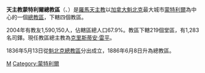 {{noteTA
| G1 = TO
}}
{{Infobox Roman Catholic diocese 

|jurisdiction     = 總教區

|name             = 蒙特利爾

 |latin= Archidioecesis Marianopolitanus

 |image =Archidiocèse Montréal.JPG

 |caption = 聖母世界之-{后}-主教座堂

 |location = [[加拿大|加拿大]] 

|territory =

|population = 1,590,150

|rite = [[罗马礼|罗马礼]]

|patron = [[聖母瑪利亞|聖母瑪利亞]]

|province = 

|established = 1836年

|cathedral = [[聖母世界之后主教座堂|聖母世界之-{后}-主教座堂]]

|co-cathedral = 

|leadership = 總主教 

|website = http://www.diocesemontreal.org/

|pope =  

|patriarch= 

|metropolitan =

|ordinary = [[克里斯蒂安·雷平|克里斯蒂安·雷平]] 

|coadjutor archbishop = 

|coadjutor bishop = 

|auxiliary = 

|emeritus = }}

'''天主教蒙特利爾總教區'''（{{lang-la|Archidioecesis Marianopolitanus}}、{{lang-fr|Archidiocèse de Montréal}}）是[[羅馬天主教|羅馬天主教]]以[[加拿大|加拿大]][[魁北克|魁北克]]最大城市[[蒙特利爾|蒙特利爾]]為中心的一個[[總教區|總教區]]，下轄四個教區。

2004年有教友1,590,150人，佔轄區總人口67.9%。教區下轄219個堂區，有1,283名司鐸。現任教區總主教為[[克里斯蒂安·雷平|克里斯蒂安·雷平]]。

1836年5月13日從[[天主教魁北克總教區|魁北克總教區]]分出成立，1886年6月8日升為總教區。

{{加拿大天主教教區}}

[[Category:加拿大天主教教區|M]]
[[Category:蒙特利爾|Category:蒙特利爾]]